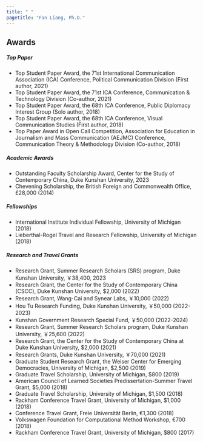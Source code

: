 ---
title: " "
pagetitle: "Fan Liang, Ph.D."
---

<link rel="stylesheet" href="styles.css" type="text/css">
<link rel="stylesheet" href="academicicons/css/academicons.min.css"/>

## Awards

##### Top Paper
* Top Student Paper Award, the 71st International Communication Association (ICA) Conference, Political Communication Division (First author, 2021)
* Top Student Paper Award, the 71st ICA Conference, Communication & Technology Division (Co-author, 2021)
* Top Student Paper Award, the 68th ICA Conference, Public Diplomacy Interest Group (Solo author, 2018)
* Top Student Paper Award, the 68th ICA Conference, Visual Communication Studies (First author, 2018) 
* Top Paper Award in Open Call Competition, Association for Education in Journalism and Mass Communication (AEJMC) Conference, Communication Theory & Methodology Division (Co-author, 2018)

##### Academic Awards
* Outstanding Faculty Scholarship Award, Center for the Study of Contemporary China, Duke Kunshan University, 2023
* Chevening Scholarship, the British Foreign and Commonwealth Office, £28,000 (2014)
  
##### Fellowships
* International Institute Individual Fellowship, University of Michigan (2018)
* Lieberthal-Rogel Travel and Research Fellowship, University of Michigan (2018)

##### Research and Travel Grants
* Research Grant, Summer Research Scholars (SRS) program, Duke Kunshan University, ￥38,400, 2023
* Research Grant, the Center for the Study of Contemporary China (CSCC), Duke Kunshan University, $2,000 (2022) 
* Research Grant, Wang-Cai and Synear Labs, ￥10,000 (2022) 
* Hou Tu Research Funding, Duke Kunshan University, ￥50,000 (2022-2023) 
* Kunshan Government Research Special Fund, ￥50,000 (2022-2024)
* Research Grant, Summer Research Scholars program, Duke Kunshan University, ￥25,600 (2022)
* Research Grant, the Center for the Study of Contemporary China at Duke Kunshan University, $2,000 (2021)
* Research Grants, Duke Kunshan University, ￥70,000 (2021)
* Graduate Student Research Grant, the Weiser Center for Emerging Democracies, University of Michigan, $2,500 (2019)
* Graduate Travel Scholarship, University of Michigan, $800 (2019)
* American Council of Learned Societies Predissertation-Summer Travel Grant, $5,000 (2018)
* Graduate Travel Scholarship, University of Michigan, $1,500 (2018)
* Rackham Conference Travel Grant, University of Michigan, $1,000 (2018)
* Conference Travel Grant, Freie Universität Berlin, €1,300 (2018)
* Volkswagen Foundation for Computational Method Workshop, €700 (2018)
* Rackham Conference Travel Grant, University of Michigan, $800 (2017)
